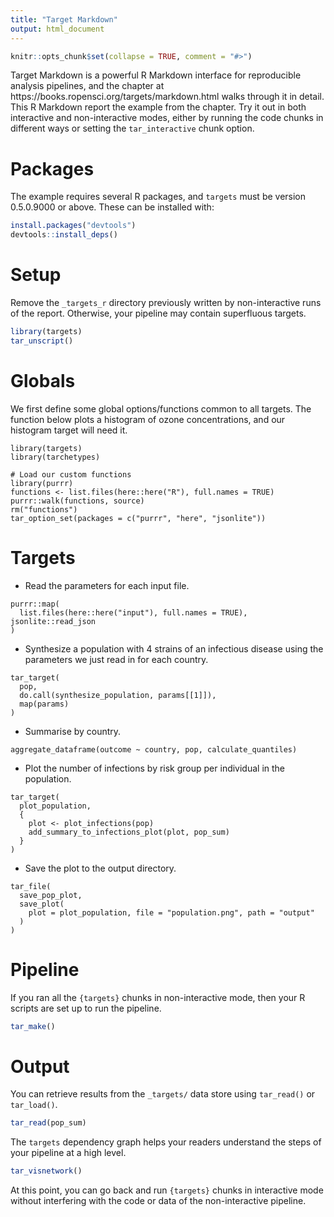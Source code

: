```yaml
---
title: "Target Markdown"
output: html_document
---
```


```r
knitr::opts_chunk$set(collapse = TRUE, comment = "#>")
```

Target Markdown is a powerful R Markdown interface for reproducible analysis pipelines, and the chapter at https://books.ropensci.org/targets/markdown.html walks through it in detail. This R Markdown report the example from the chapter. Try it out in both interactive and non-interactive modes, either by running the code chunks in different ways or setting the `tar_interactive` chunk option.

# Packages

The example requires several R packages, and `targets` must be version 0.5.0.9000 or above. These can be installed with:

```r
install.packages("devtools")
devtools::install_deps()
```

# Setup

Remove the `_targets_r` directory previously written by non-interactive runs of the report. Otherwise, your pipeline may contain superfluous targets.

```r
library(targets)
tar_unscript()
```

# Globals

We first define some global options/functions common to all targets. The function below plots a histogram of ozone concentrations, and our histogram target will need it.

```targets
library(targets)
library(tarchetypes)

# Load our custom functions
library(purrr)
functions <- list.files(here::here("R"), full.names = TRUE)
purrr::walk(functions, source)
rm("functions")
tar_option_set(packages = c("purrr", "here", "jsonlite"))
```

# Targets

- Read the parameters for each input file.

```targets
purrr::map(
  list.files(here::here("input"), full.names = TRUE), jsonlite::read_json
)
```

- Synthesize a population with 4 strains of an infectious disease using the parameters we just read in for each country.

```targets
tar_target(
  pop,
  do.call(synthesize_population, params[[1]]),
  map(params)
)
```

- Summarise by country.

```targets
aggregate_dataframe(outcome ~ country, pop, calculate_quantiles)
```

- Plot the number of infections by risk group per individual in the population.

```targets
tar_target(
  plot_population,
  {
    plot <- plot_infections(pop)
    add_summary_to_infections_plot(plot, pop_sum)
  }
)
```

- Save the plot to the output directory.

```targets
tar_file(
  save_pop_plot,
  save_plot(
    plot = plot_population, file = "population.png", path = "output"
  )
)
```

# Pipeline

If you ran all the `{targets}` chunks in non-interactive mode, then your R scripts are set up to run the pipeline.

```r
tar_make()
```

# Output

You can retrieve results from the `_targets/` data store using `tar_read()` or `tar_load()`.

```r
tar_read(pop_sum)
```

The `targets` dependency graph helps your readers understand the steps of your pipeline at a high level.

```r
tar_visnetwork()
```

At this point, you can go back and run `{targets}` chunks in interactive mode without interfering with the code or data of the non-interactive pipeline.
